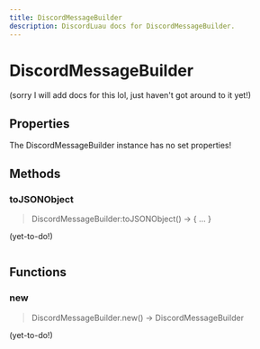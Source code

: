 ```yaml
---
title: DiscordMessageBuilder
description: DiscordLuau docs for DiscordMessageBuilder.
---
```

[//]: # (This file was automatically compiled through the Generator luau code under this repository)
[//]: # (if you want to edit the documentation of discord-luau, please write changes)
[//]: # (to the discord-luau repository itself, we extract the comments from discord-luau and translate)
[//]: # (them into markdown files that Nextra can interpret!)

# DiscordMessageBuilder

(sorry I will add docs for this lol, just haven't got around to it yet!)

[//]: # (----- DOCUMENT PROPERTIES ----- )

## Properties

The DiscordMessageBuilder instance has no set properties!

[//]: # (----- DOCUMENT METHODS ----- )

## Methods

### toJSONObject

> DiscordMessageBuilder:toJSONObject() ->  \{ ... } 

(yet-to-do!)

```lua

```

[//]: # (----- DOCUMENT FUNCTIONS ----- )

## Functions

### new

> DiscordMessageBuilder.new() ->  DiscordMessageBuilder 

(yet-to-do!)

```lua

```

